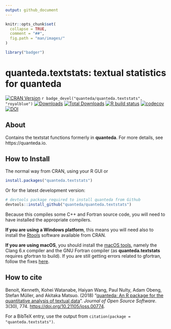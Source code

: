 ```yaml
---
output: github_document
---
```


```r
knitr::opts_chunk$set(
  collapse = TRUE,
  comment = "##",
  fig.path = "man/images/"
)
```
```r
library("badger")
```

# quanteda.textstats: textual statistics for quanteda

<!-- badges: start -->
[![CRAN Version](https://www.r-pkg.org/badges/version/quanteda.textstats)](https://CRAN.R-project.org/package=quanteda.textstats)
`r badge_devel("quanteda/quanteda.textstats", "royalblue")`
[![Downloads](https://cranlogs.r-pkg.org/badges/quanteda.textstats)](https://CRAN.R-project.org/package=quanteda.textstats)
[![Total Downloads](https://cranlogs.r-pkg.org/badges/grand-total/quanteda.textstats?color=orange)](https://CRAN.R-project.org/package=quanteda.textstats)
[![R build status](https://github.com/quanteda/quanteda.textstats/workflows/R-CMD-check/badge.svg)](https://github.com/quanteda/quanteda.textstats/actions)
[![codecov](https://codecov.io/gh/quanteda/quanteda.textstats/branch/master/graph/badge.svg)](https://app.codecov.io/gh/quanteda/quanteda.textstats) [![DOI](http://joss.theoj.org/papers/10.21105/joss.00774/status.svg)](https://doi.org/10.21105/joss.00774)
<!-- badges: end -->

## About

Contains the textstat functions formerly in **quanteda**.  For more details, see https://quanteda.io.

## How to Install

The normal way from CRAN, using your R GUI or 
```r
install.packages("quanteda.textstats") 
```

Or for the latest development version:
```r
# devtools package required to install quanteda from Github 
devtools::install_github("quanteda/quanteda.textstats") 
```

Because this compiles some C++ and Fortran source code, you will need to have installed the appropriate compilers.

**If you are using a Windows platform**, this means you will need also to install
the [Rtools](https://CRAN.R-project.org/bin/windows/Rtools/) software available
from CRAN.  

**If you are using macOS**, you should install the 
[macOS tools](https://cran.r-project.org/bin/macosx/tools/), 
namely the Clang 6.x compiler and the GNU Fortran compiler (as **quanteda.textstats** requires gfortran to build).  If you are still getting errors related to gfortran, follow the fixes [here](https://thecoatlessprofessor.com/programming/rcpp-rcpparmadillo-and-os-x-mavericks--lgfortran-and--lquadmath-error/).  
    
## How to cite

Benoit, Kenneth, Kohei Watanabe, Haiyan Wang, Paul Nulty, Adam Obeng, Stefan Müller, and Akitaka Matsuo.  (2018) "[quanteda: An R package for the quantitative analysis of textual data](https://www.theoj.org/joss-papers/joss.00774/10.21105.joss.00774.pdf)".  _Journal of Open Source Software_.  3(30), 774. [https://doi.org/10.21105/joss.00774](https://doi.org/10.21105/joss.00774).

For a BibTeX entry, use the output from `citation(package = "quanteda.textstats")`.
